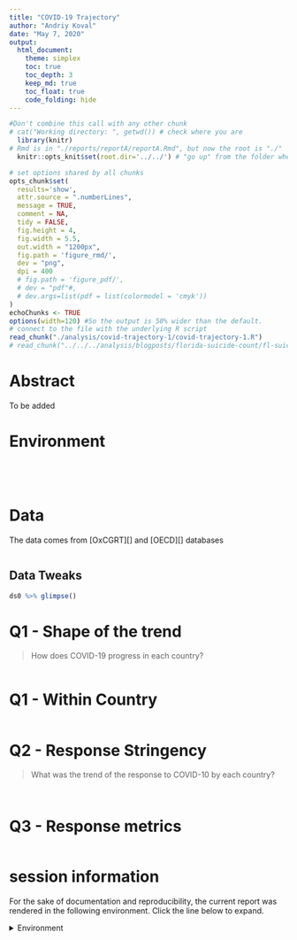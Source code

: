 ```yaml
---
title: "COVID-19 Trajectory"
author: "Andriy Koval"
date: "May 7, 2020"
output:
  html_document:
    theme: simplex
    toc: true
    toc_depth: 3
    keep_md: true
    toc_float: true
    code_folding: hide
---
```


<!-- These two chunks should be added in the beginning of every .Rmd that you want to source an .R script -->
<!--  The 1st mandatory chunck  -->
<!--  Set the working directory to the repository's base directory -->
```r
#Don't combine this call with any other chunk 
# cat("Working directory: ", getwd()) # check where you are
  library(knitr)
# Rmd is in "./reports/reportA/reportA.Rmd", but now the root is "./"
  knitr::opts_knit$set(root.dir='../../') # "go up" from the folder where this .Rmd is save until you arrive at the root/working directory
```

<!--  The 2nd mandatory chunck  -->
<!-- Set the report-wide options, and point to the external code file. -->
```r
# set options shared by all chunks
opts_chunk$set(
  results='show', 
  attr.source = ".numberLines",
  message = TRUE,
  comment = NA, 
  tidy = FALSE,
  fig.height = 4, 
  fig.width = 5.5, 
  out.width = "1200px",
  fig.path = 'figure_rmd/',     
  dev = "png",
  dpi = 400
  # fig.path = 'figure_pdf/',     
  # dev = "pdf"#,
  # dev.args=list(pdf = list(colormodel = 'cmyk'))
)
echoChunks <- TRUE
options(width=120) #So the output is 50% wider than the default.
# connect to the file with the underlying R script  
read_chunk("./analysis/covid-trajectory-1/covid-trajectory-1.R")
# read_chunk("../../../analysis/blogposts/florida-suicide-count/fl-suicide-count.R")
```
# Abstract

To be added

# Environment

```r
```

```r
```

```r
```
 
```r
```

# Data  

The data comes from [OxCGRT][] and  [OECD][] databases

```r
```

## Data Tweaks

```r
ds0 %>% glimpse()
```

# Q1 - Shape of the trend

> How does COVID-19 progress in each country?  

```r
```

# Q1 - Within Country
```r
```

# Q2 - Response Stringency

> What was the trend of the response to COVID-10 by each country?  

```r
```

```r
```

# Q3 - Response metrics

```r
```

session information
===========================================================================

For the sake of documentation and reproducibility, the current report was rendered in the following environment.  Click the line below to expand.

<details>
  <summary>Environment <span class="glyphicon glyphicon-plus-sign"></span></summary>
```r
if( requireNamespace("devtools", quietly = TRUE) ) {
  devtools::session_info()
} else {
  sessionInfo()
} 
```
